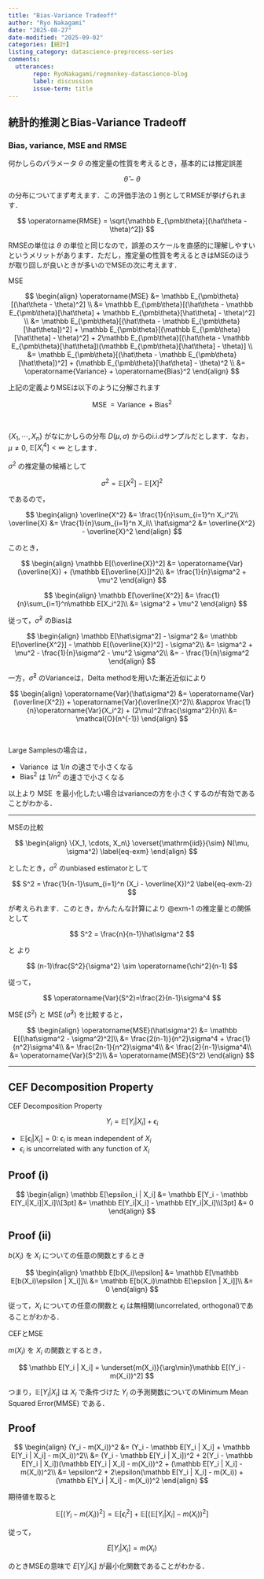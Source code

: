 ```yaml
---
title: "Bias-Variance Tradeoff"
author: "Ryo Nakagami"
date: "2025-08-27"
date-modified: "2025-09-02"
categories: [統計]
listing_category: datascience-preprocess-series
comments:
  utterances:
       repo: RyoNakagami/regmonkey-datascience-blog
       label: discussion
       issue-term: title
---
```


## 統計的推測とBias-Variance Tradeoff

### Bias, variance, MSE and RMSE

何かしらのパラメータ $\theta$ の推定量の性質を考えるとき，基本的には推定誤差 

$$
\hat\theta - \theta
$$ 

の分布についてまず考えます．この評価手法の１例としてRMSEが挙げられます．

$$
\operatorname{RMSE} = \sqrt{\mathbb E_{\pmb\theta}[(\hat\theta - \theta)^2]}
$$

RMSEの単位は $\theta$ の単位と同じなので，誤差のスケールを直感的に理解しやすいというメリットがあります．ただし，推定量の性質を考えるときはMSEのほうが取り回しが良いときが多いのでMSEの次に考えます．


::: {#def- .custom_problem .blog-custom-border}
[MSE]{.def-title}

:::{.math-scroll}
$$
\begin{align}
\operatorname{MSE}
  &= \mathbb E_{\pmb\theta}[(\hat\theta - \theta)^2] \\
  &= \mathbb E_{\pmb\theta}[(\hat\theta - \mathbb E_{\pmb\theta}[\hat\theta] + \mathbb E_{\pmb\theta}[\hat\theta] - \theta)^2] \\
  &= \mathbb E_{\pmb\theta}[(\hat\theta - \mathbb E_{\pmb\theta}[\hat\theta])^2] + \mathbb E_{\pmb\theta}[(\mathbb E_{\pmb\theta}[\hat\theta] - \theta)^2] + 2\mathbb E_{\pmb\theta}[(\hat\theta - \mathbb E_{\pmb\theta}[\hat\theta])(\mathbb E_{\pmb\theta}[\hat\theta] - \theta)] \\
  &= \mathbb E_{\pmb\theta}[(\hat\theta - \mathbb E_{\pmb\theta}[\hat\theta])^2] + (\mathbb E_{\pmb\theta}[\hat\theta] - \theta)^2 \\
  &= \operatorname{Variance} + \operatorname{Bias}^2
\end{align}
$$
:::

:::

上記の定義よりMSEは以下のように分解されます

$$
\operatorname{MSE} = \operatorname{Variance} + \operatorname{Bias}^2
$$


::: {#exm-1 .custom_problem }
<br>

$\{X_1, \cdots, X_n\}$ がなにかしらの分布 $D(\mu, \sigma)$ からのi.i.dサンプルだとします．なお，$\mu\neq 0$, $\mathbb E[X_i^4] < \infty$ とします．

$\sigma^2$ の推定量の候補として

$$
\sigma^2 = \mathbb E[X^2] - \mathbb E[X]^2
$$

であるので，

$$
\begin{align}
\overline{X^2} &= \frac{1}{n}\sum_{i=1}^n X_i^2\\
\overline{X} &= \frac{1}{n}\sum_{i=1}^n X_i\\
\hat\sigma^2 &= \overline{X^2} - \overline{X}^2
\end{align}
$$

このとき，

$$
\begin{align}
\mathbb E[(\overline{X})^2]
  &= \operatorname{Var}(\overline{X}) + (\mathbb E[\overline{X}])^2\\
  &= \frac{1}{n}\sigma^2 + \mu^2
\end{align}
$$

$$
\begin{align}
\mathbb E[\overline{X^2}]
  &= \frac{1}{n}\sum_{i=1}^n\mathbb E[X_i^2]\\
  &= \sigma^2 + \mu^2
\end{align}
$$

従って，$\hat\sigma^2$ のBiasは

$$
\begin{align}
\mathbb E[\hat\sigma^2] - \sigma^2
  &= \mathbb E[\overline{X^2}] - \mathbb E[(\overline{X})^2] - \sigma^2\\
  &= \sigma^2 + \mu^2 - \frac{1}{n}\sigma^2 - \mu^2 \sigma^2\\
  &= - \frac{1}{n}\sigma^2
\end{align}
$$

一方，$\hat\sigma^2$ のVarianceは，Delta methodを用いた漸近近似により

$$
\begin{align}
\operatorname{Var}(\hat\sigma^2)
  &= \operatorname{Var}(\overline{X^2}) + \operatorname{Var}(\overline{X}^2)\\
  &\approx  \frac{1}{n}\operatorname{Var}(X_i^2) + (2\mu)^2\frac{\sigma^2}{n}\\
  &= \mathcal{O}(n^{-1})
\end{align}
$$

::: {#rem- .custom_problem  .blog-custom-border}
<br>

Large Samplesの場合は，

- $\operatorname{Variance}$ は $1/n$ の速さで小さくなる
- $\operatorname{Bias}^2$ は $1/n^2$ の速さで小さくなる

以上より $\operatorname{MSE}$ を最小化したい場合はvarianceの方を小さくするのが有効であることがわかる．

:::

:::
***

::: {#exm- .custom_problem }
[MSEの比較]{.def-title}

$$
\begin{align}
\{X_1, \cdots, X_n\} \overset{\mathrm{iid}}{\sim} N(\mu, \sigma^2) \label{eq-exm}
\end{align}
$$

としたとき，$\sigma^2$ のunbiased estimatorとして

$$
S^2 = \frac{1}{n-1}\sum_{i=1}^n (X_i - \overline{X})^2 \label{eq-exm-2}
$$

が考えられます．このとき，かんたんな計算により @exm-1 の推定量との関係として

$$
S^2 = \frac{n}{n-1}\hat\sigma^2
$$

\eqref{eq-exm} と \eqref{eq-exm-2} より

$$
(n-1)\frac{S^2}{\sigma^2} \sim \operatorname{\chi^2}(n-1)
$$

従って，

$$
\operatorname{Var}(S^2)=\frac{2}{n-1}\sigma^4
$$

$\operatorname{MSE}(S^2)$ と $\operatorname{MSE}(\hat\sigma^2)$ を比較すると，

$$
\begin{align}
\operatorname{MSE}(\hat\sigma^2)
  &= \mathbb E[(\hat\sigma^2 - \sigma^2)^2]\\
  &= \frac{2(n-1)}{n^2}\sigma^4 + \frac{1}{n^2}\sigma^4\\
  &= \frac{2n-1}{n^2}\sigma^4\\
  &< \frac{2}{n-1}\sigma^4\\
  &= \operatorname{Var}(S^2)\\
  &= \operatorname{MSE}(S^2)
\end{align}
$$

:::
***

## CEF Decomposition Property

::: {#thm- .custom_problem  .blog-custom-border}
[CEF Decomposition Property]{.def-title}

$$
Y_i = \mathbb E[Y_i|X_i] + \epsilon_i
$$

:::{.roman-list}

- $\mathbb E[\epsilon_i | X_i] = 0$: $\epsilon_i$ is mean independent of $X_i$
- $\epsilon_i$ is uncorrelated with any function of $X_i$

:::

:::

::: {.callout-note collapse="false" icon=false}
## Proof (i)

$$
\begin{align}
\mathbb E[\epsilon_i | X_i]
  &= \mathbb E[Y_i - \mathbb E[Y_i|X_i]|X_i]\\[3pt]
  &= \mathbb E[Y_i|X_i] - \mathbb E[Y_i|X_i]\\[3pt]
  &= 0
\end{align}
$$

:::

::: {.callout-note collapse="false" icon=false}
## Proof (ii)

$b(X_i)$ を $X_i$ についての任意の関数とするとき

$$
\begin{align}
\mathbb E[b(X_i)\epsilon]
  &= \mathbb E[\mathbb E[b(X_i)\epsilon | X_i]]\\
  &= \mathbb E[b(X_i)\mathbb E[\epsilon | X_i]]\\
  &= 0
\end{align}
$$

従って，$X_i$ についての任意の関数と $\epsilon_i$ は無相関(uncorrelated, orthogonal)であることがわかる．

:::

::: {#thm- .custom_problem  .blog-custom-border}
[CEFとMSE]{.def-title}

$m(X_i)$ を $X_i$ の関数とするとき，

$$
\mathbb E[Y_i | X_i]
  = \underset{m(X_i)}{\arg\min}\mathbb E[(Y_i - m(X_i))^2]
$$

つまり，$\mathbb E[Y_i | X_i]$ は $X_i$ で条件づけた $Y_i$ の予測関数についてのMinimum Mean Squared Error(MMSE) である．

:::

::: {.callout-note collapse="false" icon=false}
## Proof

$$
\begin{align}
(Y_i - m(X_i))^2
  &= (Y_i - \mathbb E[Y_i | X_i] + \mathbb E[Y_i | X_i] - m(X_i))^2\\
  &= (Y_i - \mathbb E[Y_i | X_i])^2 + 2(Y_i - \mathbb E[Y_i | X_i])(\mathbb E[Y_i | X_i] - m(X_i))^2 + (\mathbb E[Y_i | X_i] - m(X_i))^2\\
  &= \epsilon^2 + 2\epsilon(\mathbb E[Y_i | X_i] - m(X_i)) + (\mathbb E[Y_i | X_i] - m(X_i))^2
\end{align}
$$

期待値を取ると

$$
\mathbb E[(Y_i - m(X_i))^2] = \mathbb E[\epsilon_i^2] + \mathbb E[(\mathbb E[Y_i | X_i] - m(X_i))^2]
$$

従って，

$$
E[Y_i | X_i] = m(X_i)
$$

のときMSEの意味で $E[Y_i | X_i]$ が最小化関数であることがわかる．

:::

